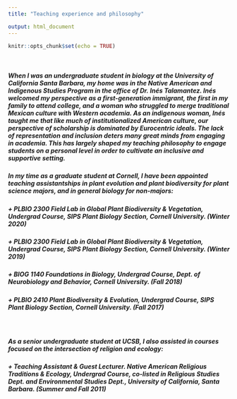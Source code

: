 ```yaml
---
title: "Teaching experience and philosophy"

output: html_document
---
```


```r
knitr::opts_chunk$set(echo = TRUE)
```

<br>  

##### When I was an undergraduate student in biology at the University of California Santa Barbara, my home was in the Native American and Indigenous Studies Program in the office of Dr. Inés Talamantez. Inés welcomed my perspective as a first-generation immigrant, the first in my family to attend college, and a woman who struggled to merge traditional Mexican culture with Western academia. As an indigenous woman, Inés taught me that like much of institutionalized American culture, our perspective of scholarship is dominated by Eurocentric ideals. The lack of representation and inclusion deters many great minds from engaging in academia. This has largely shaped my teaching philosophy to engage students on a personal level in order to cultivate an inclusive and supportive setting.  

##### In my time as a graduate student at Cornell, I have been appointed teaching assistantships in plant evolution and plant biodiversity for plant science majors, and in general biology for non-majors:   
#####  + PLBIO 2300 Field Lab in Global Plant Biodiversity & Vegetation, Undergrad Course, SIPS Plant Biology Section, Cornell University. (Winter 2020)  
#####  + PLBIO 2300 Field Lab in Global Plant Biodiversity & Vegetation, Undergrad Course, SIPS Plant Biology Section, Cornell University. (Winter 2019)  
#####  + BIOG 1140 Foundations in Biology, Undergrad Course, Dept. of Neurobiology and Behavior, Cornell University. (Fall 2018)  
#####  + PLBIO 2410 Plant Biodiversity & Evolution, Undergrad Course, SIPS Plant Biology Section, Cornell University. (Fall 2017)  

<br>

##### As a senior undergraduate student at UCSB, I also assisted in courses focused on the intersection of religion and ecology:  
#####  + Teaching Assistant & Guest Lecturer. Native American Religious Traditions & Ecology, Undergrad Course, co-listed in Religious Studies Dept. and Environmental Studies Dept., University of California, Santa Barbara. (Summer and Fall 2011)  

